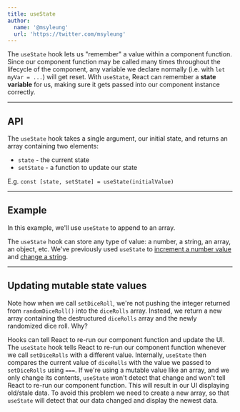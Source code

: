 ```yaml
---
title: useState
author:
  name: '@msyleung'
  url: 'https://twitter.com/msyleung'
---
```



The `useState` hook lets us "remember" a value within a component function. Since our component function may be called many times throughout the lifecycle of the component, any variable we declare normally (i.e. with `let myVar = ...`) will get reset. With `useState`, React can remember a **state variable** for us, making sure it gets passed into our component instance correctly.

---

## API

The `useState` hook takes a single argument, our initial state, and returns an array containing two elements:

- `state` - the current state
- `setState` - a function to update our state

E.g. `const [state, setState] = useState(initialValue)`

---

## Example

In this example, we'll use `useState` to append to an array.

The `useState` hook can store any type of value: a number, a string, an array, an object, etc. We've previously used `useState` to [increment a number value](/react/events) and [change a string](/react/user_input).

<Example code={useStateArray} />

---

## Updating mutable state values

Note how when we call `setDiceRoll`, we're not pushing the integer returned from `randomDiceRoll()` into the `diceRolls` array. Instead, we return a new array containing the destructured `diceRolls` array and the newly randomized dice roll. Why?

Hooks can tell React to re-run our component function and update the UI. The `useState` hook tells React to re-run our component function whenever we call `setDiceRolls` with a different value. Internally, `useState` then compares the current value of `diceRolls` with the value we passed to `setDiceRolls` using `===`. If we're using a mutable value like an array, and we only change its contents, `useState` won't detect that change and won't tell React to re-run our component function. This will result in our UI displaying old/stale data. To avoid this problem we need to create a new array, so that `useState` will detect that our data changed and display the newest data.
